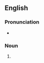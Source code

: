==English==

===Pronunciation===
* {{IPA|/ˈhaʊlɪŋz/|lang=en}}

===Noun===
{{head|en|noun plural form}}

# {{plural of|howling|lang=en}}